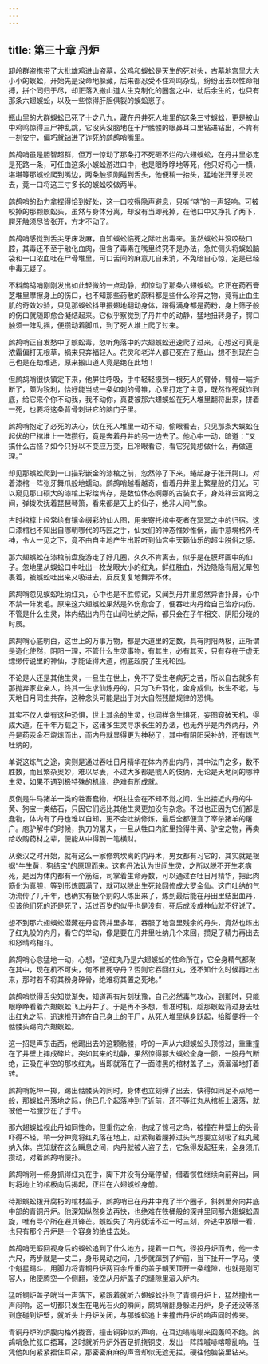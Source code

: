 ```yaml
---
---
---
```

title: 第三十章 丹炉
---




卸岭群盗携带了大批雄鸡进山盗墓，公鸡和蜈蚣是天生的死对头，古墓地宫里大大小小的蜈蚣，开始先是没命地躲藏，后来都忍受不住鸡鸣杂乱，纷纷出去以性命相搏，拼个同归于尽，却正落入搬山道人生克制化的圈套之中，劫后余生的，也只有那条六翅蜈蚣，以及一些惊得肝胆俱裂的蜈蚣崽子。

瓶山里的大群蜈蚣已死了十之八九，藏在丹井死人堆里的这条三寸蜈蚣，更是被山中鸡鸣惊得三尸神乱跳，它没头没脑地在干尸骷髅的眼鼻耳口里钻进钻出，不肯有一刻安宁，偏巧就钻进了诈死的鹧鸪哨嘴里。

鹧鸪哨虽是胆智超群，但万一惊动了那条打不死砸不烂的六翅蜈蚣，在丹井里必定是死路一条，可任由这条小蜈蚣游进口中，也是眼睁睁地等死，他只好将心一横，堪堪等那蜈蚣爬到嘴边，两条触须刚碰到舌头，他便稍一抬头，猛地张开牙关咬去，竟一口将这三寸多长的蜈蚣咬做两半。

鹧鸪哨的劲力拿捏得恰到好处，这一口咬得隐声避息，只听“喀”的一声轻响。可被咬掉的那颗蜈蚣头，虽然与身体分离，却没有当即死掉，在他口中又挣扎了两下，腭牙触须尽皆张开，方才不动了。

鹧鸪哨感觉到舌尖牙床发麻，自知蜈蚣临死之际吐出毒来。虽然蜈蚣并没咬破口腔，其毒还不至于融化血肉，但含了毒素在嘴里终究不是办法，急忙侧头将蜈蚣脑袋和一口浓血吐在尸骨堆里，可口舌间的麻意兀自未消，不免暗自心惊，定是已经中毒无疑了。

不料鹧鸪哨刚刚发出如此轻微的一点动静，却惊动了那条六翅蜈蚣。它正在药石膏芝堆里摩擦身上的伤口，也不知那些药散的原料都是些什么珍异之物，竟有止血生肌的奇效妙验，只见那蜈蚣抖甲振翅地翻动身体，蹭得满身都是药粉，身上筛子般的伤口就随即愈合凝结起来。它似乎察觉到了丹井中的动静，猛地扭转身子，腭口触须一阵乱摇，便攒动着脚爪，到了死人堆上爬了过来。

鹧鸪哨正自发愁中了蜈蚣毒，忽听角落中的六翅蜈蚣迅速爬了过来，心想这可真是浓霜偏打无根草，祸来只奔福轻人。花灵和老洋人都已死在了瓶山，想不到现在自己也是在劫难逃，原来搬山道人竟是绝在此地！

但鹧鸪哨很快镇定下来，他屏住呼吸，手中轻轻摸到一根死人的臂骨，臂骨一端折断了，颇为锐利，恰好能当成一条如刺的骨锥，心里打定了主意，既然诈死就诈到底，给它来个你不动我，我不动你，真要被那六翅蜈蚣在死人堆里翻将出来，拼着一死，也要将这条背骨刺进它的脑门子里。

鹧鸪哨抱定了必死的决心，伏在死人堆里一动不动，偷眼看去，只见那条大蜈蚣在起伏的尸棺堆上一阵攒行，竟是奔着丹井的另一边去了。他心中一动，暗道：“又搞什么古怪？如今只好以不变应万变，且冷眼看它，看它究竟想做什么，再做道理。”

却见那蜈蚣爬到一口描彩嵌金的漆棺之前，忽然停了下来，蜷起身子张开腭口，对着漆棺一阵张牙舞爪般地蠕动。鹧鸪哨越看越奇，借着丹井里上繁星般的灯光，可以窥见那口硕大的漆棺上彩绘尚存，是数位体态婀娜的古装女子，身处祥云宫阙之间，弹拨吹抚着琵琶琴箫，看来都是天上的仙子，绝非人间气象。

古时棺椁上经常绘有镶金缀彩的仙人图，用来寄托棺中死者在冥冥之中的归宿。这口漆棺也不知出自哪朝哪代的巧匠之手，仙女们的神态惟妙惟俏，画中意境格外传神，令人一见之下，竟不由自主地产生出聆听到仙宫中天籁仙乐的超尘脱俗之感。

那六翅蜈蚣在漆棺前盘旋游走了好几圈，久久不肯离去，似乎是在膜拜画中的仙子。忽地里从蜈蚣口中吐出一枚龙眼大小的红丸，鲜红胜血，外边隐隐有层光晕包裹着，被蜈蚣吐出来又吸进去，反反复复地舞弄不休。

鹧鸪哨忽见蜈蚣吐纳红丸，心中也是不胜惊诧，又闻到丹井里忽然异香扑鼻，心中不禁一阵发毛。原来这六翅蜈蚣果然是外伤愈合了，便吞吐内丹给自己治疗内伤。不管是什么生灵，体内结出内丹在山间吐纳之际，都只会在子午相交、阴阳分晓的时辰。

鹧鸪哨心底明白，这世上的万事万物，都是大道里的定数，具有阴阳两极，正所谓是造化使然，阴阳一理，不管什么生灵事物，有其生，必有其灭，只有存在于虚无缥缈传说里的神仙，才能证得大道，彻底超脱了生死轮回。

不论是人还是其他生灵，一旦生在世上，免不了受生老病死之苦，所以自古就多有那抛弃家业亲人，终其一生求仙炼丹的，只为飞升羽化，金身成仙，长生不老，与天地日月同生共存，这种念头可能是出于对大自然残酷规律的恐惧。

其实不仅人类有这种恐惧，世上其余的生灵，也同样贪生惧死，妄图窥破天机，得成大道。在千年万载之下，这诸多生灵寻求长生的办法，也无外乎是内外两丹，外丹是药汞金石烧炼而出，而内丹就显得更为神秘了，其中有阴阳采补的，还有炼气吐纳的。

单说这炼气之途，实则是通过吞吐日月精华在体内养出内丹，其中法门之多，数不胜数，而且繁杂奥妙，难以尽表，不过大多都是唬人的伎俩，无论是天地间的哪种生灵，如果不遇到极特殊的机缘，绝难有所成就。

反倒是牛马猪羊一类的牲畜蠢物，却往往会在不知不觉之间，生出接近内丹的牛黄、狗宝一类结石，只因它们远比其他生灵更加没有杂念。不过也正因为它们都是蠢物，体内有了丹也难以自知，更不会吐纳修炼，最后全都便宜了宰杀猪羊的屠户。庖驴解牛的时候，执刀的屠夫，一旦从牲口内脏里捡得牛黄、驴宝之物，再卖给收购药材之辈，便能从中得到一笔横财。

从秦汉之时开始，就有这么一家修筑坎离的内丹术，男女都有习它的，其实就是根据“牛生黄，狗结宝”的原理而来。这套丹法认为世间生灵，之所以脱不开生老病死，是因为体内都有一个筋结，司掌着生命寿数，可以通过吞吐日月精华，把此肉筋化为真胆，等到形炼圆满了，就可以脱出生死轮回修成大罗金仙。这门吐纳的气功流传了几千年，也确实有极个别的人炼出来了，炼到最后能在丹田里结出血丹，但该他们死的还是死了，活过百岁的似乎也是没有，死后成没成神仙就不好说了。

想不到那六翅蜈蚣潜藏在丹宫药井里多年，吞服了地宫里残余的丹头，竟然也炼出了红丸般的内丹，看它的举动，像是要在丹井里吐纳几个来回，攒足了精力再出去和怒晴鸡相斗。

鹧鸪哨心念猛地一动，心想，“这红丸乃是六翅蜈蚣的性命所在，它全身精气都聚在其中，现在机不可失，何不冒死夺丹？否则它吞回红丸，还不知什么时候再吐出来，那时若不将其粉身碎骨，绝难将其置之死地。”

鹧鸪哨觉得舌尖知觉渐失，知道再有片刻犹豫，自己必然毒气攻心，到那时，只能眼睁睁看着六翅蜈蚣飞上丹井了。于是再不多想，看准时机，趁那蜈蚣背过身去吐出红丸之际，迅速推开遮在自己身上的干尸，从死人堆里纵身跃起，抬脚便将一个骷髅头踢向六翅蜈蚣。

这一招是声东击西，他踢出去的这颗骷髅，呼的一声从六翅蜈蚣头顶惊过，重重撞在了井壁上摔成碎片。突如其来的动静，果然惊得那大蜈蚣全身一颤，一股丹气断绝，正吸在半空的那枚红丸，当即就落在了一面漆黑的棺材盖子上，滴溜溜地打着转。

鹧鸪哨乾坤一掷，踢出骷髅头的同时，身体也立刻弹了出去，快得如同足不点地一般，那蜈蚣丹落地之际，他已几个起落冲到了近前，还不等红丸从棺板上滚落，就被他一哈腰抄在了手中。

那六翅蜈蚣视此丹如同性命，但重伤之余，也成了惊弓之鸟，被撞在井壁上的头骨吓得不轻，稍一分神竟将红丸落在地上，赶紧鞠着腰掉过头气想要立刻吸了红丸藏纳入体。岂知就在这么瞬息之间，内丹就被人盗了去，它急得发起狂来，全身须爪攒动，对着鹧鸪哨便扑。

鹧鸪哨刚一俯身抓得红丸在手，脚下并没有分毫停留，借着惯性继续向前奔出，同时将地上的棺板向后揭起，正拦在六翅蜈蚣身前。

待那蜈蚣拨开腐朽的棺材盖子，鹧鸪哨已在丹井中兜了半个圈子，斜刺里奔向井底中部的青铜丹炉。他深知纵然身法再快，也绝难在铁桶般的深井里同那六翅蜈蚣周旋，唯有寻个所在避其锋芒。蜈蚣失了内丹就活不过一时三刻，奔逃中放眼一看，也只有那个丹炉是一个容身的绝佳去处。

鹧鸪哨无暇回视身后的蜈蚣追到了什么地方，提着一口气，径投丹炉而去，他一步六尺，两步就是一丈二，身形晃动之间，几步就蹿到了炉前，当下扯开一字马，使个魁星踢斗，用脚力将青铜丹炉两百余斤重的盖子朝天顶开一条缝隙，也就是刚可容人，他便腾空一个侧翻，凌空从丹炉盖子的缝隙里滚入炉内。

猛听铜炉盖子咣当一声落下，紧跟着就听六翅蜈蚣扑到了青铜丹炉上，猛然撞出一声闷响，这一切都只发生在电光石火的瞬间，鹧鸪哨翻身躲进丹炉，身子还没等落到底碰到炉壁，就听头上丹炉关闭，与那蜈蚣追上来撞击丹炉的响声同时传来。

青铜丹炉的炉腹内格外拢音，撞击铜钟似的声响，在耳边嗡嗡嗡来回轰鸣不绝。鹧鸪哨急忙张口捂耳，这时就听丹炉外百足抓挠铜皮，发出一阵阵嘁哧喀嚓乱响，任凭他如何紧紧捂住耳朵，那密密麻麻的声音却似无遮无拦，硬往他脑袋里钻来。